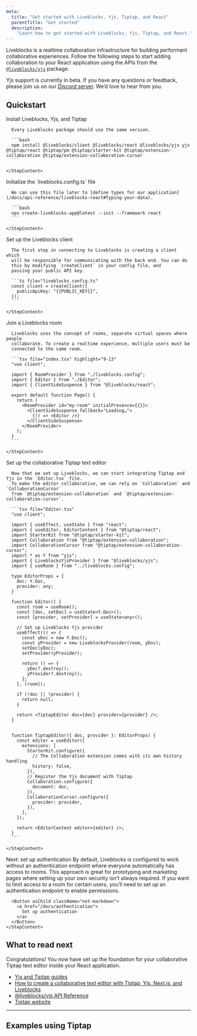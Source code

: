 ```yaml
---
meta:
  title: "Get started with Liveblocks, Yjs, Tiptap, and React"
  parentTitle: "Get started"
  description:
    "Learn how to get started with Liveblocks, Yjs, Tiptap, and React."
---
```


Liveblocks is a realtime collaboration infrastructure for building performant
collaborative experiences. Follow the following steps to start adding
collaboration to your React application using the APIs from the
[`@liveblocks/yjs`](/docs/api-reference/liveblocks-yjs) package.

<Banner title="Public beta">

Yjs support is currently in beta. If you have any questions or feedback, please
join us on our [Discord server](https://liveblocks.io/discord). We’d love to
hear from you.

</Banner>

## Quickstart

<Steps>
  <Step>
    <StepTitle>Install Liveblocks, Yjs, and Tiptap</StepTitle>
    <StepContent>

      Every Liveblocks package should use the same version.

      ```bash
      npm install @liveblocks/client @liveblocks/react @liveblocks/yjs yjs @tiptap/react @tiptap/pm @tiptap/starter-kit @tiptap/extension-collaboration @tiptap/extension-collaboration-cursor
      ```

    </StepContent>

  </Step>
  <Step>
    <StepTitle>Initialize the `liveblocks.config.ts` file</StepTitle>
    <StepContent>

      We can use this file later to [define types for our application](/docs/api-reference/liveblocks-react#Typing-your-data).

      ```bash
      npx create-liveblocks-app@latest --init --framework react
      ```

    </StepContent>

  </Step>

  <Step>
    <StepTitle>Set up the Liveblocks client</StepTitle>
    <StepContent>

      The first step in connecting to Liveblocks is creating a client which
      will be responsible for communicating with the back end. You can do
      this by modifying `createClient` in your config file, and
      passing your public API key.

      ```ts file="liveblocks.config.ts"
      const client = createClient({
        publicApiKey: "{{PUBLIC_KEY}}",
      });
      ```

    </StepContent>

  </Step>
  <Step>
    <StepTitle>Join a Liveblocks room</StepTitle>
    <StepContent>

      Liveblocks uses the concept of rooms, separate virtual spaces where people
      collaborate. To create a realtime experience, multiple users must be
      connected to the same room.

      ```tsx file="index.tsx" highlight="9-13"
      "use client";

      import { RoomProvider } from "./liveblocks.config";
      import { Editor } from "./Editor";
      import { ClientSideSuspense } from "@liveblocks/react";

      export default function Page() {
        return (
          <RoomProvider id="my-room" initialPresence={{}}>
            <ClientSideSuspense fallback="Loading…">
              {() => <Editor />}
            </ClientSideSuspense>
          </RoomProvider>
        );
      }
      ```

    </StepContent>

  </Step>
  <Step>
    <StepTitle>Set up the collaborative Tiptap text editor</StepTitle>
    <StepContent>

      Now that we set up Liveblocks, we can start integrating Tiptap and Yjs in the `Editor.tsx` file.
      To make the editor collaborative, we can rely on `Collaboration` and `CollaborationCursor`
      from `@tiptap/extension-collaboration` and `@tiptap/extension-collaboration-cursor`.

      ```tsx file="Editor.tsx"
      "use client";

      import { useEffect, useState } from "react";
      import { useEditor, EditorContent } from "@tiptap/react";
      import StarterKit from "@tiptap/starter-kit";
      import Collaboration from "@tiptap/extension-collaboration";
      import CollaborationCursor from "@tiptap/extension-collaboration-cursor";
      import * as Y from "yjs";
      import { LiveblocksYjsProvider } from "@liveblocks/yjs";
      import { useRoom } from "../liveblocks.config";

      type EditorProps = {
        doc: Y.Doc,
        provider: any;
      }

      function Editor() {
        const room = useRoom();
        const [doc, setDoc] = useState<Y.Doc>();
        const [provider, setProvider] = useState<any>();

        // Set up Liveblocks Yjs provider
        useEffect(() => {
          const yDoc = new Y.Doc();
          const yProvider = new LiveblocksProvider(room, yDoc);
          setDoc(yDoc);
          setProvider(yProvider);

          return () => {
            yDoc?.destroy();
            yProvider?.destroy();
          };
        }, [room]);

        if (!doc || !provider) {
          return null;
        }

        return <TiptapEditor doc={doc} provider={provider} />;
      }


      function TiptapEditor({ doc, provider }: EditorProps) {
        const editor = useEditor({
          extensions: [
            StarterKit.configure({
              // The Collaboration extension comes with its own history handling
              history: false,
            }),
            // Register the Yjs document with Tiptap
            Collaboration.configure({
              document: doc,
            }),
            CollaborationCursor.configure({
              provider: provider,
            }),
          ],
        });

        return <EditorContent editor={editor} />;
      }
      ```

    </StepContent>

  </Step>

  <Step lastStep>
    <StepTitle>Next: set up authentication</StepTitle>
    <StepContent>
      By default, Liveblocks is configured to work without an authentication endpoint
      where everyone automatically has access to rooms. This approach is great for
      prototyping and marketing pages where setting up your own security isn’t always
      required. If you want to limit access to a room for certain users, you’ll need
      to set up an authentication endpoint to enable permissions.

      <Button asChild className="not-markdown">
        <a href="/docs/authentication">
          Set up authentication
        </a>
      </Button>
    </StepContent>

  </Step>

</Steps>

## What to read next

Congratulations! You now have set up the foundation for your collaborative
Tiptap text editor inside your React application.

- [Yjs and Tiptap guides](/docs/guides?technologies=yjs%2Ctiptap)
- [How to create a collaborative text editor with Tiptap, Yjs, Next.js, and Liveblocks](/docs/guides/how-to-create-a-collaborative-text-editor-with-tiptap-yjs-nextjs-and-liveblocks)
- [@liveblocks/yjs API Reference](/docs/api-reference/liveblocks-yjs)
- [Tiptap website](https://tiptap.dev)

---

## Examples using Tiptap

<ListGrid columns={2}>
  <ExampleCard
    example={{
      title: "Collaborative Text Editor",
      slug: "collaborative-text-editor/nextjs-yjs-tiptap",
      image: "/images/examples/thumbnails/text-editor.jpg",
    }}
    technologies={["nextjs"]}
    openInNewWindow
  />
  <ExampleCard
    example={{
      title: "Advanced Collaborative Text Editor",
      slug: "collaborative-text-editor-advanced/nextjs-yjs-tiptap-advanced",
      image: "/images/examples/thumbnails/text-editor-advanced.jpg",
    }}
    technologies={["nextjs"]}
    openInNewWindow
  />
</ListGrid>
